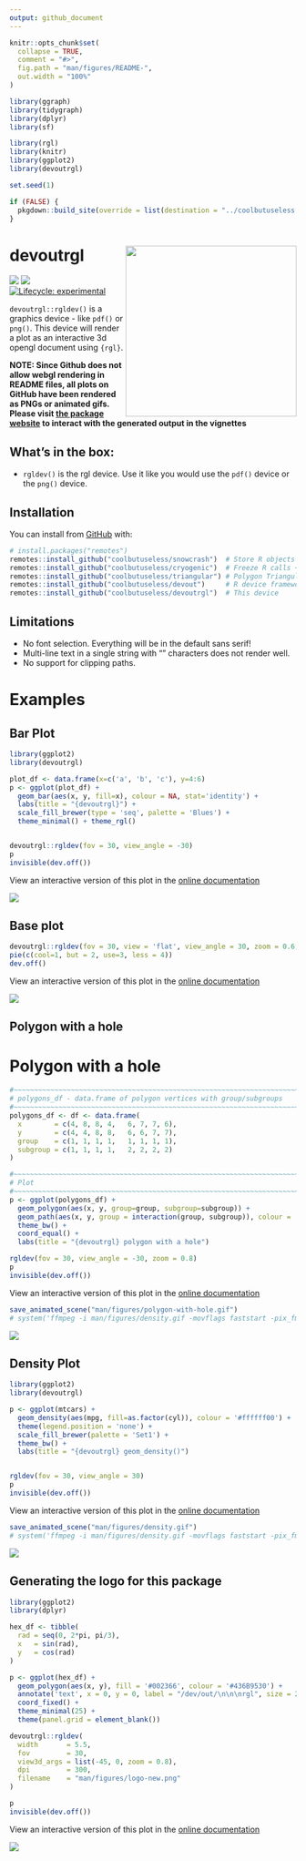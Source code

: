 ```yaml
---
output: github_document
---
```


<!-- README.md is generated from README.Rmd. Please edit that file -->

```r
knitr::opts_chunk$set(
  collapse = TRUE,
  comment = "#>",
  fig.path = "man/figures/README-",
  out.width = "100%"
)

library(ggraph)
library(tidygraph)
library(dplyr)
library(sf)

library(rgl)
library(knitr)
library(ggplot2)
library(devoutrgl)

set.seed(1)
```




```r
if (FALSE) {
  pkgdown::build_site(override = list(destination = "../coolbutuseless.github.io/package/devoutrgl"))
}
```


# devoutrgl   <img src="man/figures/logo-new.png" align="right" height=300/>

<!-- badges: start -->
![](https://img.shields.io/badge/cool-useless-green.svg)
![](http://img.shields.io/badge/dev-out-blue.svg)
[![Lifecycle: experimental](https://img.shields.io/badge/lifecycle-experimental-orange.svg)](https://www.tidyverse.org/lifecycle/#experimental)
<!-- badges: end -->


`devoutrgl::rgldev()` is a graphics device - like `pdf()` or `png()`.  This device
will render a plot as an interactive 3d opengl document using `{rgl}`.

**NOTE: Since Github does not allow webgl rendering in README files, all plots 
on GitHub have been rendered as PNGs or animated gifs. Please
visit [the package website](https://coolbutuseless.github.io/package/devoutrgl)
to interact with the generated output in the vignettes**


## What's in the box:

* `rgldev()` is the rgl device. Use it like you would use the `pdf()` device or the
  `png()` device.

## Installation

You can install from [GitHub](https://github.com/coolbutuseless/devoutrgl) with:

``` r
# install.packages("remotes")
remotes::install_github("coolbutuseless/snowcrash")  # Store R objects as images
remotes::install_github("coolbutuseless/cryogenic")  # Freeze R calls + replay
remotes::install_github("coolbutuseless/triangular") # Polygon Triangulation
remotes::install_github("coolbutuseless/devout")     # R device framework
remotes::install_github("coolbutuseless/devoutrgl")  # This device
```

    
## Limitations

* No font selection. Everything will be in the default sans serif!
* Multi-line text in a single string with "\n" characters does not render well.
* No support for clipping paths.


# Examples

Bar Plot
------------------------------------------------------------------------------

```r
library(ggplot2)
library(devoutrgl)

plot_df <- data.frame(x=c('a', 'b', 'c'), y=4:6)
p <- ggplot(plot_df) +
  geom_bar(aes(x, y, fill=x), colour = NA, stat='identity') +
  labs(title = "{devoutrgl}") +
  scale_fill_brewer(type = 'seq', palette = 'Blues') + 
  theme_minimal() + theme_rgl()


devoutrgl::rgldev(fov = 30, view_angle = -30)
p
invisible(dev.off())
```


View an interactive version of this plot in the <a href="https://coolbutuseless.github.io/package/devoutrgl/articles/simple-examples.html">online documentation</a>

<img src="man/figures/bar.png" />





Base plot
------------------------------------------------------------------------------


```r
devoutrgl::rgldev(fov = 30, view = 'flat', view_angle = 30, zoom = 0.6, filename = "man/figures/pie.png") 
pie(c(cool=1, but = 2, use=3, less = 4))
dev.off()
```

View an interactive version of this plot in the <a href="https://coolbutuseless.github.io/package/devoutrgl/articles/simple-examples.html">online documentation</a>


<img src="man/figures/pie.png" />




Polygon with a hole
------------------------------------------------------------------------------


# Polygon with a hole


```r
#~~~~~~~~~~~~~~~~~~~~~~~~~~~~~~~~~~~~~~~~~~~~~~~~~~~~~~~~~~~~~~~~~~~~~~~~~~~~~
# polygons_df - data.frame of polygon vertices with group/subgroups
#~~~~~~~~~~~~~~~~~~~~~~~~~~~~~~~~~~~~~~~~~~~~~~~~~~~~~~~~~~~~~~~~~~~~~~~~~~~~~
polygons_df <- df <- data.frame(
  x        = c(4, 8, 8, 4,   6, 7, 7, 6),
  y        = c(4, 4, 8, 8,   6, 6, 7, 7),
  group    = c(1, 1, 1, 1,   1, 1, 1, 1),
  subgroup = c(1, 1, 1, 1,   2, 2, 2, 2)
)

#~~~~~~~~~~~~~~~~~~~~~~~~~~~~~~~~~~~~~~~~~~~~~~~~~~~~~~~~~~~~~~~~~~~~~~~~~~~~~
# Plot
#~~~~~~~~~~~~~~~~~~~~~~~~~~~~~~~~~~~~~~~~~~~~~~~~~~~~~~~~~~~~~~~~~~~~~~~~~~~~~
p <- ggplot(polygons_df) +
  geom_polygon(aes(x, y, group=group, subgroup=subgroup)) +
  geom_path(aes(x, y, group = interaction(group, subgroup)), colour = 'red') +
  theme_bw() + 
  coord_equal() + 
  labs(title = "{devoutrgl} polygon with a hole")

rgldev(fov = 30, view_angle = -30, zoom = 0.8)
p
invisible(dev.off())
```

View an interactive version of this plot in the <a href="https://coolbutuseless.github.io/package/devoutrgl/articles/simple-examples.html">online documentation</a>


```r
save_animated_scene("man/figures/polygon-with-hole.gif")
# system('ffmpeg -i man/figures/density.gif -movflags faststart -pix_fmt yuv420p -vf "scale=trunc(iw/2)*2:trunc(ih/2)*2" man/figures/polygon-with-hole.mp4')
```

<img src="man/figures/polygon-with-hole.gif" />

Density Plot
------------------------------------------------------------------------------

```r
library(ggplot2)
library(devoutrgl)

p <- ggplot(mtcars) +
  geom_density(aes(mpg, fill=as.factor(cyl)), colour = '#ffffff00') +
  theme(legend.position = 'none') +
  scale_fill_brewer(palette = 'Set1') + 
  theme_bw() +
  labs(title = "{devoutrgl} geom_density()")


rgldev(fov = 30, view_angle = 30)
p
invisible(dev.off())
```

View an interactive version of this plot in the <a href="https://coolbutuseless.github.io/package/devoutrgl/articles/simple-examples.html">online documentation</a>


```r
save_animated_scene("man/figures/density.gif")
# system('ffmpeg -i man/figures/density.gif -movflags faststart -pix_fmt yuv420p -vf "scale=trunc(iw/2)*2:trunc(ih/2)*2" man/figures/density.mp4')
```



<img src="man/figures/density.gif" />




Generating the logo for this package
------------------------------------------------------------------------------

```r
library(ggplot2)
library(dplyr)

hex_df <- tibble(
  rad = seq(0, 2*pi, pi/3),
  x   = sin(rad),
  y   = cos(rad)
)

p <- ggplot(hex_df) +
  geom_polygon(aes(x, y), fill = '#002366', colour = '#436B9530') +
  annotate('text', x = 0, y = 0, label = "/dev/out/\n\n\nrgl", size = 20, color = 'grey90') +
  coord_fixed() +
  theme_minimal(25) + 
  theme(panel.grid = element_blank())

devoutrgl::rgldev(
  width       = 5.5,
  fov         = 30,
  view3d_args = list(-45, 0, zoom = 0.8),
  dpi         = 300,
  filename    = "man/figures/logo-new.png"
)

p
invisible(dev.off())
```


View an interactive version of this plot in the <a href="https://coolbutuseless.github.io/package/devoutrgl/articles/simple-examples.html">online documentation</a>

<img src="man/figures/logo-new.png" />


